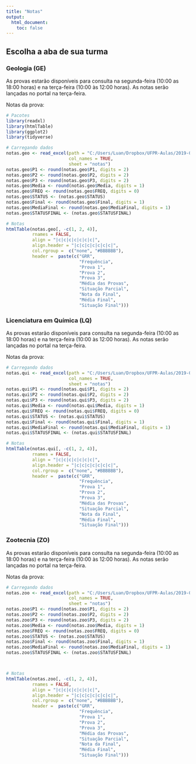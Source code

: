 ```yaml
---
title: "Notas"
output:
  html_document:
    toc: false
---
```


## Escolha a aba de sua turma {.tabset}

### Geologia (GE)

As provas estarão disponíveis para consulta na segunda-feira (10:00 as 18:00 horas) e na 
terça-feira (10:00 às 12:00 horas). As notas serão lançadas no portal na terça-feira.

Notas da prova:

```r

# Pacotes
library(readxl)
library(htmlTable)
library(ggplot2)
library(tidyverse)

# Carregando dados
notas.geo <- read_excel(path = "C:/Users/Luan/Dropbox/UFPR-Aulas/2019-02/Geologia_2019_02/Geologia_RelatoriodeDiariodeClasseExcel.xls", 
                        col_names = TRUE, 
                        sheet = "notas")
notas.geo$P1 <- round(notas.geo$P1, digits = 2)
notas.geo$P2 <- round(notas.geo$P2, digits = 2)
notas.geo$P3 <- round(notas.geo$P3, digits = 2)
notas.geo$Media <- round(notas.geo$Media, digits = 1)
notas.geo$FREQ <- round(notas.geo$FREQ, digits = 0)
notas.geo$STATUS <- (notas.geo$STATUS)
notas.geo$Final <- round(notas.geo$Final, digits = 1)
notas.geo$MediaFinal <- round(notas.geo$MediaFinal, digits = 1)
notas.geo$STATUSFINAL <- (notas.geo$STATUSFINAL)

# Notas
htmlTable(notas.geo[, -c(1, 2, 4)], 
          rnames = FALSE,  
          align = "|c|c|c|c|c|c|c|",
          align.header = "|c|c|c|c|c|c|c|", 
          col.rgroup =  c("none", "#BBBBBB"), 
          header =  paste(c("GRR", 
                            "Frequência", 
                            "Prova 1", 
                            "Prova 2", 
                            "Prova 3", 
                            "Média das Provas", 
                            "Situação Parcial", 
                            "Nota da Final", 
                            "Média Final", 
                            "Situação Final")))

```





### Licenciatura em Química (LQ)

As provas estarão disponíveis para consulta na segunda-feira (10:00 as 18:00 horas) e na 
terça-feira (10:00 às 12:00 horas). As notas serão lançadas no portal na terça-feira.

Notas da prova:

```r

# Carregando dados
notas.qui <- read_excel(path = "C:/Users/Luan/Dropbox/UFPR-Aulas/2019-02/Licenciatura_Quimica_2019_02/Quimica_RelatoriodeDiariodeClasseExcel.xls", 
                        col_names = TRUE, 
                        sheet = "notas")
notas.qui$P1 <- round(notas.qui$P1, digits = 2)
notas.qui$P2 <- round(notas.qui$P2, digits = 2)
notas.qui$P3 <- round(notas.qui$P3, digits = 2)
notas.qui$Media <- round(notas.qui$Media, digits = 1)
notas.qui$FREQ <- round(notas.qui$FREQ, digits = 0)
notas.qui$STATUS <- (notas.qui$STATUS)
notas.qui$Final <- round(notas.qui$Final, digits = 1)
notas.qui$MediaFinal <- round(notas.qui$MediaFinal, digits = 1)
notas.qui$STATUSFINAL <- (notas.qui$STATUSFINAL)

# Notas
htmlTable(notas.qui[, -c(1, 2, 4)], 
          rnames = FALSE,  
          align = "|c|c|c|c|c|c|c|",
          align.header = "|c|c|c|c|c|c|c|", 
          col.rgroup =  c("none", "#BBBBBB"), 
          header =  paste(c("GRR", 
                            "Frequência", 
                            "Prova 1", 
                            "Prova 2", 
                            "Prova 3", 
                            "Média das Provas", 
                            "Situação Parcial", 
                            "Nota da Final", 
                            "Média Final", 
                            "Situação Final")))

```





### Zootecnia (ZO)

As provas estarão disponíveis para consulta na segunda-feira (10:00 as 18:00 horas) e na 
terça-feira (10:00 às 12:00 horas). As notas serão lançadas no portal na terça-feira.

Notas da prova:
```r

# Carregando dados
notas.zoo <- read_excel(path = "C:/Users/Luan/Dropbox/UFPR-Aulas/2019-02/Zootecnia_2019_02/Zootecnia_RelatoriodeDiariodeClasseExcel.xls", 
                        col_names = TRUE, 
                        sheet = "notas")
notas.zoo$P1 <- round(notas.zoo$P1, digits = 2)
notas.zoo$P2 <- round(notas.zoo$P2, digits = 2)
notas.zoo$P3 <- round(notas.zoo$P3, digits = 2)
notas.zoo$Media <- round(notas.zoo$Media, digits = 1)
notas.zoo$FREQ <- round(notas.zoo$FREQ, digits = 0)
notas.zoo$STATUS <- (notas.zoo$STATUS)
notas.zoo$Final <- round(notas.zoo$Final, digits = 1)
notas.zoo$MediaFinal <- round(notas.zoo$MediaFinal, digits = 1)
notas.zoo$STATUSFINAL <- (notas.zoo$STATUSFINAL)



# Notas
htmlTable(notas.zoo[, -c(1, 2, 4)], 
          rnames = FALSE,  
          align = "|c|c|c|c|c|c|c|",
          align.header = "|c|c|c|c|c|c|c|", 
          col.rgroup =  c("none", "#BBBBBB"), 
          header =  paste(c("GRR", 
                            "Frequência", 
                            "Prova 1", 
                            "Prova 2", 
                            "Prova 3", 
                            "Média das Provas", 
                            "Situação Parcial", 
                            "Nota da Final", 
                            "Média Final", 
                            "Situação Final")))

```




